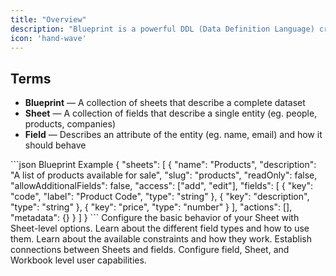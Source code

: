 ```yaml
---
title: "Overview"
description: "Blueprint is a powerful DDL (Data Definition Language) created by Flatfile with a focus on validation and data preparation."
icon: 'hand-wave'
---
```


## Terms

- **Blueprint** — A collection of sheets that describe a complete dataset
- **Sheet** — A collection of fields that describe a single entity (eg. people, products, companies)
- **Field** — Describes an attribute of the entity (eg. name, email) and how it should behave


<RequestExample>
```json Blueprint Example
{
  "sheets": [
    {
      "name": "Products",
      "description": "A list of products available for sale",
      "slug": "products",
      "readOnly": false,
      "allowAdditionalFields": false,
      "access": ["add", "edit"],
      "fields": [
        {
          "key": "code",
          "label": "Product Code",
          "type": "string"
        },
        {
          "key": "description",
          "type": "string"
        },
        {
          "key": "price",
          "type": "number"
        }
      ],
      "actions": [],
      "metadata": {}
    }
  ]
}
```
</RequestExample>


<CardGroup cols={2}>
  <Card title="Sheet Options" icon="file-spreadsheet" href="/blueprint/sheet-options">
    Configure the basic behavior of your Sheet with Sheet-level options.
  </Card>
  <Card title="Field Types" icon="input-text" href="/blueprint/field-types">
    Learn about the different field types and how to use them.
  </Card>
  <Card title="Field Constraints" icon="ruler-combined" href="/blueprint/constraints">
    Learn about the available constraints and how they work.
  </Card>
  <Card title="Field Relationships" icon="diagram-nested" href="/blueprint/relationships">
    Establish connections between Sheets and fields.
  </Card>
  <Card title="Access Control" icon="shield-halved" href="/blueprint/access">
    Configure field, Sheet, and Workbook level user capabilities.
  </Card>
</CardGroup>
